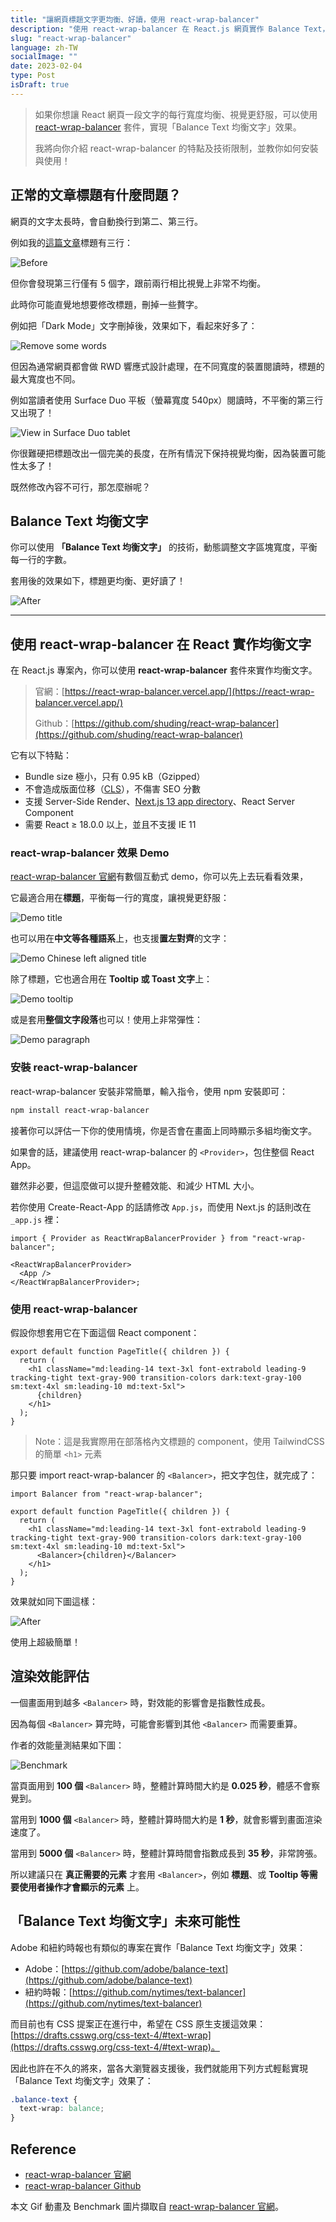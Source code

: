 ```yaml
---
title: "讓網頁標題文字更均衡、好讀，使用 react-wrap-balancer"
description: "使用 react-wrap-balancer 在 React.js 網頁實作 Balance Text，平衡每一行文字寬度，讓視覺更舒服。輕量化簡單易用，支援 React 18 及 Next.js SSR"
slug: "react-wrap-balancer"
language: zh-TW
socialImage: ""
date: 2023-02-04
type: Post
isDraft: true
---
```


> 如果你想讓 React 網頁一段文字的每行寬度均衡、視覺更舒服，可以使用 [react-wrap-balancer](https://react-wrap-balancer.vercel.app/) 套件，實現「Balance Text 均衡文字」效果。
>
> 我將向你介紹 react-wrap-balancer 的特點及技術限制，並教你如何安裝與使用！

## 正常的文章標題有什麼問題？

網頁的文字太長時，會自動換行到第二、第三行。

例如我的[這篇文章](/posts/darkmode-tailwindcss)標題有三行：

![Before](/images/2023-02-04-react-wrap-balancer/before.jpg)

但你會發現第三行僅有 5 個字，跟前兩行相比視覺上非常不均衡。

此時你可能直覺地想要修改標題，刪掉一些贅字。

例如把「Dark Mode」文字刪掉後，效果如下，看起來好多了：

![Remove some words](/images/2023-02-04-react-wrap-balancer/remove-words.jpg)

但因為通常網頁都會做 RWD 響應式設計處理，在不同寬度的裝置閱讀時，標題的最大寬度也不同。

例如當讀者使用 Surface Duo 平板（螢幕寬度 540px）閱讀時，不平衡的第三行又出現了！

![View in Surface Duo tablet](/images/2023-02-04-react-wrap-balancer/view-in-surface-duo.jpg)

你很難硬把標題改出一個完美的長度，在所有情況下保持視覺均衡，因為裝置可能性太多了！

既然修改內容不可行，那怎麼辦呢？

## Balance Text 均衡文字

你可以使用 **「Balance Text 均衡文字」** 的技術，動態調整文字區塊寬度，平衡每一行的字數。

套用後的效果如下，標題更均衡、更好讀了！

![After](/images/2023-02-04-react-wrap-balancer/after.jpg)

---

## 使用 react-wrap-balancer 在 React 實作均衡文字

在 React.js 專案內，你可以使用 **react-wrap-balancer** 套件來實作均衡文字。

> 官網：[https://react-wrap-balancer.vercel.app/](https://react-wrap-balancer.vercel.app/)
>
> Github：[https://github.com/shuding/react-wrap-balancer](https://github.com/shuding/react-wrap-balancer)

它有以下特點：

- Bundle size 極小，只有 0.95 kB（Gzipped）
- 不會造成版面位移（[CLS](https://web.dev/cls/)），不傷害 SEO 分數
- 支援 Server-Side Render、[Next.js 13 app directory](https://beta.nextjs.org/docs/routing/fundamentals#the-app-directory)、React Server Component
- 需要 React ≥ 18.0.0 以上，並且不支援 IE 11

### react-wrap-balancer 效果 Demo

[react-wrap-balancer 官網](https://react-wrap-balancer.vercel.app/)有數個互動式 demo，你可以先上去玩看看效果，

它最適合用在**標題**，平衡每一行的寬度，讓視覺更舒服：

![Demo title](/images/2023-02-04-react-wrap-balancer/demo-title.gif)

也可以用在**中文等各種語系**上，也支援**置左對齊**的文字：

![Demo Chinese left aligned title](/images/2023-02-04-react-wrap-balancer/demo-chinese-left-align-title.gif)

除了標題，它也適合用在 **Tooltip 或 Toast 文字**上：

![Demo tooltip](/images/2023-02-04-react-wrap-balancer/demo-tooltip.gif)

或是套用**整個文字段落**也可以！使用上非常彈性：

![Demo paragraph](/images/2023-02-04-react-wrap-balancer/demo-paragraph.gif)

### 安裝 react-wrap-balancer

react-wrap-balancer 安裝非常簡單，輸入指令，使用 npm 安裝即可：

```bash
npm install react-wrap-balancer
```

接著你可以評估一下你的使用情境，你是否會在畫面上同時顯示多組均衡文字。

如果會的話，建議使用 react-wrap-balancer 的 `<Provider>`，包住整個 React App。

雖然非必要，但這麼做可以提升整體效能、和減少 HTML 大小。

若你使用 Create-React-App 的話請修改 `App.js`，而使用 Next.js 的話則改在 `_app.js` 裡：

```tsx:_app.tsx showLineNumbers {3,5}
import { Provider as ReactWrapBalancerProvider } from "react-wrap-balancer";

<ReactWrapBalancerProvider>
  <App />
</ReactWrapBalancerProvider>;
```

### 使用 react-wrap-balancer

假設你想套用它在下面這個 React component：

```tsx:PageTitle.tsx showLineNumbers
export default function PageTitle({ children }) {
  return (
    <h1 className="md:leading-14 text-3xl font-extrabold leading-9 tracking-tight text-gray-900 transition-colors dark:text-gray-100 sm:text-4xl sm:leading-10 md:text-5xl">
      {children}
    </h1>
  );
}
```

> Note：這是我實際用在部落格內文標題的 component，使用 TailwindCSS 的簡單 `<h1>` 元素

那只要 import react-wrap-balancer 的 `<Balancer>`，把文字包住，就完成了：

```tsx:PageTitle.tsx showLineNumbers {1,6}
import Balancer from "react-wrap-balancer";

export default function PageTitle({ children }) {
  return (
    <h1 className="md:leading-14 text-3xl font-extrabold leading-9 tracking-tight text-gray-900 transition-colors dark:text-gray-100 sm:text-4xl sm:leading-10 md:text-5xl">
      <Balancer>{children}</Balancer>
    </h1>
  );
}
```

效果就如同下圖這樣：

![After](/images/2023-02-04-react-wrap-balancer/after.jpg)

使用上超級簡單！

## 渲染效能評估

一個畫面用到越多 `<Balancer>` 時，對效能的影響會是指數性成長。

因為每個 `<Balancer>` 算完時，可能會影響到其他 `<Balancer>` 而需要重算。

作者的效能量測結果如下圖：

![Benchmark](/images/2023-02-04-react-wrap-balancer/benchmark.jpg)

當頁面用到 **100 個** `<Balancer>` 時，整體計算時間大約是 **0.025 秒**，體感不會察覺到。

當用到 **1000 個** `<Balancer>` 時，整體計算時間大約是 **1 秒**，就會影響到畫面渲染速度了。

當用到 **5000 個** `<Balancer>` 時，整體計算時間會指數成長到 **35 秒**，非常誇張。

所以建議只在 **真正需要的元素** 才套用 `<Balancer>`，例如 **標題**、或 **Tooltip 等需要使用者操作才會顯示的元素** 上。

## 「Balance Text 均衡文字」未來可能性

Adobe 和紐約時報也有類似的專案在實作「Balance Text 均衡文字」效果：

- Adobe：[https://github.com/adobe/balance-text](https://github.com/adobe/balance-text)
- 紐約時報：[https://github.com/nytimes/text-balancer](https://github.com/nytimes/text-balancer)

而目前也有 CSS 提案正在進行中，希望在 CSS 原生支援這效果：[https://drafts.csswg.org/css-text-4/#text-wrap](https://drafts.csswg.org/css-text-4/#text-wrap)。

因此也許在不久的將來，當各大瀏覽器支援後，我們就能用下列方式輕鬆實現「Balance Text 均衡文字」效果了：

```css:style.css {2}
.balance-text {
  text-wrap: balance;
}
```

## Reference

- [react-wrap-balancer 官網](https://react-wrap-balancer.vercel.app/)
- [react-wrap-balancer Github](https://github.com/shuding/react-wrap-balancer)

本文 Gif 動畫及 Benchmark 圖片擷取自 [react-wrap-balancer 官網](https://react-wrap-balancer.vercel.app/)。
